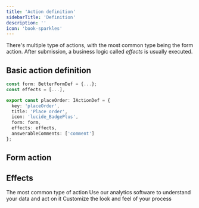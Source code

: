 ```yaml
---
title: 'Action definition'
sidebarTitle: 'Definition'
description: ''
icon: 'book-sparkles'
---
```


There's multiple type of actions, with the most common type being the form action. After submission, a business logic called _effects_ is usually executed.

## Basic action definition

```ts
const form: BetterFormDef = {...};
const effects = [...],

export const placeOrder: IActionDef = {
  key: 'placeOrder',
  title: 'Place order',
  icon: 'lucide_BadgePlus',
  form: form,
  effects: effects,
  answerableComments: ['comment']
};
```

## Form action

## Effects

<CardGroup cols={2}>
  <Card title="Form" icon="table" href="/configuration/action/form">
    The most common type of action
  </Card>
  <Card
    title="Analyze your process"
    icon="chart-simple"
    href="https://mintlify.com/docs/development"
  >
    Use our analytics software to understand your data and act on it
  </Card>
  <Card
    title="Widget library"
    icon="palette"
    href="https://mintlify.com/docs/settings/global"
  >
    Customize the look and feel of your process
  </Card>
</CardGroup>
